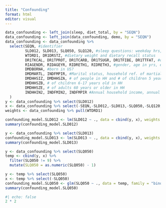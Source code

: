 ```yaml
---
title: "Confounding"
format: html
editor: visual
---
```


```r
data_confounding <- left_join(sleep, diet_total, by = "SEQN")
data_confounding <- left_join(data_confounding, demo, by = "SEQN")
data_confounding <- data_confounding %>%
  select(SEQN, #identifier
         SLD012, SLD013, SLQ050, SLQ120, #sleep questions: weekday hrs, weeknd hr, doctor question, overly sleepy?
         WTDRD1, DR1DRSTZ, #dietary weight and dietary recall status
         DR1TKCAL, DR1TPROT, DR1TCARB, DR1TSUGR, DR1TFIBE, DR1TTFAT, #diet
         RIAGENDR, RIDAGEYR, RIDRETH1, RIDRETH3, #gender, age in yrs, ethnicity, ethnicity w/ NH Asian
         DMDBORN4, #born in US?
         DMDMARTL, INDFMPIR, #Marital status, household ref. of martial status
         DMDHHSIZ, DMDHHSZA, # of people in HH and # of children 5 years or younger in HH
         DMDHHSZB, # of children 6-17 years old in HH
         DMDHHSZE, # of adults 60 years or older in HH
         INDHHIN2, INDFMIN2, INDFMPIR #Annual household income, annual family income, and ratio of family income to poverty
  )
y <- data_confounding %>% select(SLD012)
x <- data_confounding %>% select(-SEQN,-SLD012,-SLD013,-SLQ050,-SLQ120, -WTDRD1, -DR1DRSTZ, -DR1TCARB, -DR1TFIBE, -DR1TKCAL, -DR1TSUGR, -DR1TTFAT, -DR1TPROT)
weights <- data_confounding %>% pull(WTDRD1)

confounding_model.SLD012 <- lm(SLD012 ~ ., data = cbind(y, x), weights = weights)
summary(confounding_model.SLD012)

y <- data_confounding %>% select(SLD013)
confounding_model.SLD013 <- lm(SLD013 ~ ., data = cbind(y, x), weights = weights)
summary(confounding_model.SLD013)

y <- data_confounding %>% select(SLQ050)
temp <- cbind(y, x) %>% 
  filter(SLQ050 != 9) %>% 
  mutate(SLQ050 = as.numeric(SLQ050) - 1)

y <- temp %>% select(SLQ050)
x <- temp %>% select(-SLQ050)
confounding_model.SLQ050 <- glm(SLQ050 ~ ., data = temp, family = "binomial")
summary(confounding_model.SLQ050)
```

```r
#| echo: false
2 * 2
```
